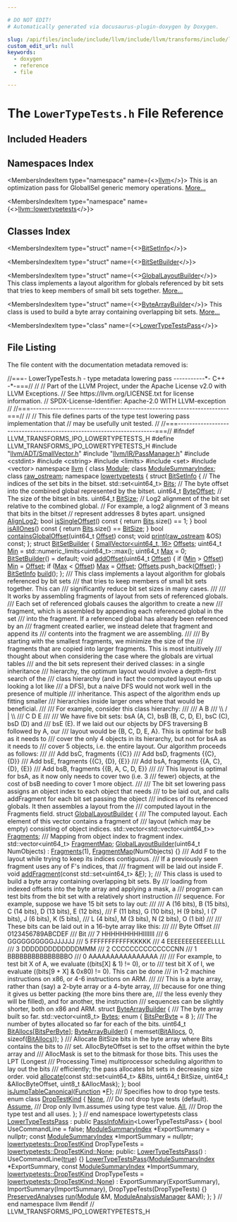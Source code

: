 ```yaml
---

# DO NOT EDIT!
# Automatically generated via docusaurus-plugin-doxygen by Doxygen.

slug: /api/files/include/include/llvm/include/llvm/transforms/include/llvm/transforms/ipo/lowertypetests-h
custom_edit_url: null
keywords:
  - doxygen
  - reference
  - file

---
```





# The `LowerTypeTests.h` File Reference

<DoxygenPage pluginConfig={pluginConfig}>



## Included Headers

<IncludesList>
<IncludesListItem
  filePath="llvm/ADT/SmallVector.h"
  permalink="/docs/api/files/include/include/llvm/include/llvm/adt/smallvector-h"
  isLocal="true" />
<IncludesListItem
  filePath="llvm/IR/PassManager.h"
  permalink="/docs/api/files/include/include/llvm/include/llvm/ir/passmanager-h"
  isLocal="true" />
<IncludesListItem
  filePath="cstdint"
  permalink=""
  isLocal="false" />
<IncludesListItem
  filePath="cstring"
  permalink=""
  isLocal="false" />
<IncludesListItem
  filePath="limits"
  permalink=""
  isLocal="false" />
<IncludesListItem
  filePath="set"
  permalink=""
  isLocal="false" />
<IncludesListItem
  filePath="vector"
  permalink=""
  isLocal="false" />
</IncludesList>

## Namespaces Index

<MembersIndex>

<MembersIndexItem
  type="namespace"
  name={<><a href="/docs/api/namespaces/llvm">llvm</a></>}>
This is an optimization pass for GlobalISel generic memory operations. <a href="/docs/api/namespaces/llvm/#details">More...</a>
</MembersIndexItem>

<MembersIndexItem
  type="namespace"
  name={<><a href="/docs/api/namespaces/llvm/lowertypetests">llvm::lowertypetests</a></>}>
</MembersIndexItem>

</MembersIndex>

## Classes Index

<MembersIndex>

<MembersIndexItem
  type="struct"
  name={<><a href="/docs/api/structs/llvm/lowertypetests/bitsetinfo">BitSetInfo</a></>}>
</MembersIndexItem>

<MembersIndexItem
  type="struct"
  name={<><a href="/docs/api/structs/llvm/lowertypetests/bitsetbuilder">BitSetBuilder</a></>}>
</MembersIndexItem>

<MembersIndexItem
  type="struct"
  name={<><a href="/docs/api/structs/llvm/lowertypetests/globallayoutbuilder">GlobalLayoutBuilder</a></>}>
This class implements a layout algorithm for globals referenced by bit sets that tries to keep members of small bit sets together. <a href="/docs/api/structs/llvm/lowertypetests/globallayoutbuilder/#details">More...</a>
</MembersIndexItem>

<MembersIndexItem
  type="struct"
  name={<><a href="/docs/api/structs/llvm/lowertypetests/bytearraybuilder">ByteArrayBuilder</a></>}>
This class is used to build a byte array containing overlapping bit sets. <a href="/docs/api/structs/llvm/lowertypetests/bytearraybuilder/#details">More...</a>
</MembersIndexItem>

<MembersIndexItem
  type="class"
  name={<><a href="/docs/api/classes/llvm/lowertypetestspass">LowerTypeTestsPass</a></>}>
</MembersIndexItem>

</MembersIndex>


## File Listing

The file content with the documentation metadata removed is:

<ProgramListing>

<Link id="l00001" /><CodeLine lineNumber="1"><span class="doxyHighlightComment">//===- LowerTypeTests.h - type metadata lowering pass -----------&#42;- C++ -&#42;-===//</span></CodeLine>
<Link id="l00002" /><CodeLine lineNumber="2"><span class="doxyHighlightComment">//</span></CodeLine>
<Link id="l00003" /><CodeLine lineNumber="3"><span class="doxyHighlightComment">// Part of the LLVM Project, under the Apache License v2.0 with LLVM Exceptions.</span></CodeLine>
<Link id="l00004" /><CodeLine lineNumber="4"><span class="doxyHighlightComment">// See https://llvm.org/LICENSE.txt for license information.</span></CodeLine>
<Link id="l00005" /><CodeLine lineNumber="5"><span class="doxyHighlightComment">// SPDX-License-Identifier: Apache-2.0 WITH LLVM-exception</span></CodeLine>
<Link id="l00006" /><CodeLine lineNumber="6"><span class="doxyHighlightComment">//</span></CodeLine>
<Link id="l00007" /><CodeLine lineNumber="7"><span class="doxyHighlightComment">//===----------------------------------------------------------------------===//</span></CodeLine>
<Link id="l00008" /><CodeLine lineNumber="8"><span class="doxyHighlightComment">//</span></CodeLine>
<Link id="l00009" /><CodeLine lineNumber="9"><span class="doxyHighlightComment">// This file defines parts of the type test lowering pass implementation that</span></CodeLine>
<Link id="l00010" /><CodeLine lineNumber="10"><span class="doxyHighlightComment">// may be usefully unit tested.</span></CodeLine>
<Link id="l00011" /><CodeLine lineNumber="11"><span class="doxyHighlightComment">//</span></CodeLine>
<Link id="l00012" /><CodeLine lineNumber="12"><span class="doxyHighlightComment">//===----------------------------------------------------------------------===//</span></CodeLine>
<Link id="l00013" /><CodeLine lineNumber="13"></CodeLine>
<Link id="l00014" /><CodeLine lineNumber="14"><span class="doxyHighlightPreprocessor">#ifndef LLVM&#95;TRANSFORMS&#95;IPO&#95;LOWERTYPETESTS&#95;H</span></CodeLine>
<Link id="l00015" /><CodeLine lineNumber="15"><span class="doxyHighlightPreprocessor">#define LLVM&#95;TRANSFORMS&#95;IPO&#95;LOWERTYPETESTS&#95;H</span></CodeLine>
<Link id="l00016" /><CodeLine lineNumber="16"></CodeLine>
<Link id="l00017" /><CodeLine lineNumber="17"><span class="doxyHighlightPreprocessor">#include &quot;<a href="/docs/api/files/include/include/llvm/include/llvm/adt/smallvector-h">llvm/ADT/SmallVector.h</a>&quot;</span></CodeLine>
<Link id="l00018" /><CodeLine lineNumber="18"><span class="doxyHighlightPreprocessor">#include &quot;<a href="/docs/api/files/include/include/llvm/include/llvm/ir/passmanager-h">llvm/IR/PassManager.h</a>&quot;</span></CodeLine>
<Link id="l00019" /><CodeLine lineNumber="19"><span class="doxyHighlightPreprocessor">#include &lt;cstdint&gt;</span></CodeLine>
<Link id="l00020" /><CodeLine lineNumber="20"><span class="doxyHighlightPreprocessor">#include &lt;cstring&gt;</span></CodeLine>
<Link id="l00021" /><CodeLine lineNumber="21"><span class="doxyHighlightPreprocessor">#include &lt;limits&gt;</span></CodeLine>
<Link id="l00022" /><CodeLine lineNumber="22"><span class="doxyHighlightPreprocessor">#include &lt;set&gt;</span></CodeLine>
<Link id="l00023" /><CodeLine lineNumber="23"><span class="doxyHighlightPreprocessor">#include &lt;vector&gt;</span></CodeLine>
<Link id="l00024" /><CodeLine lineNumber="24"></CodeLine>
<Link id="l00025" /><CodeLine lineNumber="25"><span class="doxyHighlightKeyword">namespace </span><span class="doxyHighlight"><a href="/docs/api/namespaces/llvm">llvm</a> &#123;</span></CodeLine>
<Link id="l00026" /><CodeLine lineNumber="26"></CodeLine>
<Link id="l00027" /><CodeLine lineNumber="27"><span class="doxyHighlightKeyword">class </span><span class="doxyHighlight"><a href="/docs/api/classes/llvm/module">Module</a>;</span></CodeLine>
<Link id="l00028" /><CodeLine lineNumber="28"><span class="doxyHighlightKeyword">class </span><span class="doxyHighlight"><a href="/docs/api/classes/llvm/modulesummaryindex">ModuleSummaryIndex</a>;</span></CodeLine>
<Link id="l00029" /><CodeLine lineNumber="29"><span class="doxyHighlightKeyword">class </span><span class="doxyHighlight"><a href="/docs/api/classes/llvm/raw-ostream">raw&#95;ostream</a>;</span></CodeLine>
<Link id="l00030" /><CodeLine lineNumber="30"></CodeLine>
<Link id="l00031" /><CodeLine lineNumber="31" lineLink="/docs/api/namespaces/llvm/lowertypetests"><span class="doxyHighlightKeyword">namespace </span><span class="doxyHighlight"><a href="/docs/api/namespaces/llvm/lowertypetests">lowertypetests</a> &#123;</span></CodeLine>
<Link id="l00032" /><CodeLine lineNumber="32"></CodeLine>
<Link id="l00033" /><CodeLine lineNumber="33" lineLink="/docs/api/structs/llvm/lowertypetests/bitsetinfo"><span class="doxyHighlightKeyword">struct </span><span class="doxyHighlight"><a href="/docs/api/structs/llvm/lowertypetests/bitsetinfo">BitSetInfo</a> &#123;</span></CodeLine>
<Link id="l00034" /><CodeLine lineNumber="34"><span class="doxyHighlight">  </span><span class="doxyHighlightComment">// The indices of the set bits in the bitset.</span></CodeLine>
<Link id="l00035" /><CodeLine lineNumber="35" lineLink="/docs/api/structs/llvm/lowertypetests/bitsetinfo/#a9056d542f9c590c71d90c5b5d4c1ef06"><span class="doxyHighlight">  std::set&lt;uint64&#95;t&gt; <a href="/docs/api/structs/llvm/lowertypetests/bitsetinfo/#a9056d542f9c590c71d90c5b5d4c1ef06">Bits</a>;</span></CodeLine>
<Link id="l00036" /><CodeLine lineNumber="36"></CodeLine>
<Link id="l00037" /><CodeLine lineNumber="37"><span class="doxyHighlight">  </span><span class="doxyHighlightComment">// The byte offset into the combined global represented by the bitset.</span></CodeLine>
<Link id="l00038" /><CodeLine lineNumber="38" lineLink="/docs/api/structs/llvm/lowertypetests/bitsetinfo/#a8f37c08c8a876745f75707df1462d463"><span class="doxyHighlight">  uint64&#95;t <a href="/docs/api/structs/llvm/lowertypetests/bitsetinfo/#a8f37c08c8a876745f75707df1462d463">ByteOffset</a>;</span></CodeLine>
<Link id="l00039" /><CodeLine lineNumber="39"></CodeLine>
<Link id="l00040" /><CodeLine lineNumber="40"><span class="doxyHighlight">  </span><span class="doxyHighlightComment">// The size of the bitset in bits.</span></CodeLine>
<Link id="l00041" /><CodeLine lineNumber="41" lineLink="/docs/api/structs/llvm/lowertypetests/bitsetinfo/#aa7c30a369762ee2247cebe8c310e52ef"><span class="doxyHighlight">  uint64&#95;t <a href="/docs/api/structs/llvm/lowertypetests/bitsetinfo/#aa7c30a369762ee2247cebe8c310e52ef">BitSize</a>;</span></CodeLine>
<Link id="l00042" /><CodeLine lineNumber="42"></CodeLine>
<Link id="l00043" /><CodeLine lineNumber="43"><span class="doxyHighlight">  </span><span class="doxyHighlightComment">// Log2 alignment of the bit set relative to the combined global.</span></CodeLine>
<Link id="l00044" /><CodeLine lineNumber="44"><span class="doxyHighlight">  </span><span class="doxyHighlightComment">// For example, a log2 alignment of 3 means that bits in the bitset</span></CodeLine>
<Link id="l00045" /><CodeLine lineNumber="45"><span class="doxyHighlight">  </span><span class="doxyHighlightComment">// represent addresses 8 bytes apart.</span></CodeLine>
<Link id="l00046" /><CodeLine lineNumber="46" lineLink="/docs/api/structs/llvm/lowertypetests/bitsetinfo/#a6ecb18819ffce351312accf16feea3b6"><span class="doxyHighlight">  </span><span class="doxyHighlightKeywordType">unsigned</span><span class="doxyHighlight"> <a href="/docs/api/structs/llvm/lowertypetests/bitsetinfo/#a6ecb18819ffce351312accf16feea3b6">AlignLog2</a>;</span></CodeLine>
<Link id="l00047" /><CodeLine lineNumber="47"></CodeLine>
<Link id="l00048" /><CodeLine lineNumber="48" lineLink="/docs/api/structs/llvm/lowertypetests/bitsetinfo/#a9173daff4c362200c69a3e77ab6aeaaf"><span class="doxyHighlight">  </span><span class="doxyHighlightKeywordType">bool</span><span class="doxyHighlight"> <a href="/docs/api/structs/llvm/lowertypetests/bitsetinfo/#a9173daff4c362200c69a3e77ab6aeaaf">isSingleOffset</a>()</span><span class="doxyHighlightKeyword"> const </span><span class="doxyHighlight">&#123;</span></CodeLine>
<Link id="l00049" /><CodeLine lineNumber="49"><span class="doxyHighlight">    </span><span class="doxyHighlightKeywordFlow">return</span><span class="doxyHighlight"> <a href="/docs/api/structs/llvm/lowertypetests/bitsetinfo/#a9056d542f9c590c71d90c5b5d4c1ef06">Bits</a>.size() == 1;</span></CodeLine>
<Link id="l00050" /><CodeLine lineNumber="50"><span class="doxyHighlight">  &#125;</span></CodeLine>
<Link id="l00051" /><CodeLine lineNumber="51"></CodeLine>
<Link id="l00052" /><CodeLine lineNumber="52" lineLink="/docs/api/structs/llvm/lowertypetests/bitsetinfo/#ad415eb27cc01864ba9d7cf3673cd9096"><span class="doxyHighlight">  </span><span class="doxyHighlightKeywordType">bool</span><span class="doxyHighlight"> <a href="/docs/api/structs/llvm/lowertypetests/bitsetinfo/#ad415eb27cc01864ba9d7cf3673cd9096">isAllOnes</a>()</span><span class="doxyHighlightKeyword"> const </span><span class="doxyHighlight">&#123;</span></CodeLine>
<Link id="l00053" /><CodeLine lineNumber="53"><span class="doxyHighlight">    </span><span class="doxyHighlightKeywordFlow">return</span><span class="doxyHighlight"> <a href="/docs/api/structs/llvm/lowertypetests/bitsetinfo/#a9056d542f9c590c71d90c5b5d4c1ef06">Bits</a>.size() == <a href="/docs/api/structs/llvm/lowertypetests/bitsetinfo/#aa7c30a369762ee2247cebe8c310e52ef">BitSize</a>;</span></CodeLine>
<Link id="l00054" /><CodeLine lineNumber="54"><span class="doxyHighlight">  &#125;</span></CodeLine>
<Link id="l00055" /><CodeLine lineNumber="55"></CodeLine>
<Link id="l00056" /><CodeLine lineNumber="56"><span class="doxyHighlight">  </span><span class="doxyHighlightKeywordType">bool</span><span class="doxyHighlight"> <a href="/docs/api/structs/llvm/lowertypetests/bitsetinfo/#a0986e6682520b5119e7aeea9e9bf908f">containsGlobalOffset</a>(uint64&#95;t <a href="/docs/api/namespaces/llvm/#a05f5b9a11bdcc5feba62899f95dcf878a3134224cba2545bc57954d3b072aebb4">Offset</a>) </span><span class="doxyHighlightKeyword">const</span><span class="doxyHighlight">;</span></CodeLine>
<Link id="l00057" /><CodeLine lineNumber="57"></CodeLine>
<Link id="l00058" /><CodeLine lineNumber="58"><span class="doxyHighlight">  </span><span class="doxyHighlightKeywordType">void</span><span class="doxyHighlight"> <a href="/docs/api/structs/llvm/lowertypetests/bitsetinfo/#a2ea6be22983452a3ada83dd719caf787">print</a>(<a href="/docs/api/classes/llvm/raw-ostream">raw&#95;ostream</a> &amp;OS) </span><span class="doxyHighlightKeyword">const</span><span class="doxyHighlight">;</span></CodeLine>
<Link id="l00059" /><CodeLine lineNumber="59"><span class="doxyHighlight">&#125;;</span></CodeLine>
<Link id="l00060" /><CodeLine lineNumber="60"></CodeLine>
<Link id="l00061" /><CodeLine lineNumber="61" lineLink="/docs/api/structs/llvm/lowertypetests/bitsetbuilder"><span class="doxyHighlightKeyword">struct </span><span class="doxyHighlight"><a href="/docs/api/structs/llvm/lowertypetests/bitsetbuilder/#a133b3fb2e924d97ab60e1cbcfd5fefd9">BitSetBuilder</a> &#123;</span></CodeLine>
<Link id="l00062" /><CodeLine lineNumber="62" lineLink="/docs/api/structs/llvm/lowertypetests/bitsetbuilder/#aa74e4e2e9b72748cd2b65915711b006c"><span class="doxyHighlight">  <a href="/docs/api/classes/llvm/smallvector">SmallVector&lt;uint64&#95;t, 16&gt;</a> <a href="/docs/api/structs/llvm/lowertypetests/bitsetbuilder/#aa74e4e2e9b72748cd2b65915711b006c">Offsets</a>;</span></CodeLine>
<Link id="l00063" /><CodeLine lineNumber="63" lineLink="/docs/api/structs/llvm/lowertypetests/bitsetbuilder/#a6f2b5f065ed39ff90702de1daf561925"><span class="doxyHighlight">  uint64&#95;t <a href="/docs/api/structs/llvm/lowertypetests/bitsetbuilder/#a6f2b5f065ed39ff90702de1daf561925">Min</a> = std::numeric&#95;limits&lt;uint64&#95;t&gt;::max();</span></CodeLine>
<Link id="l00064" /><CodeLine lineNumber="64" lineLink="/docs/api/structs/llvm/lowertypetests/bitsetbuilder/#a2797f502ab1870901acca55c03049bca"><span class="doxyHighlight">  uint64&#95;t <a href="/docs/api/structs/llvm/lowertypetests/bitsetbuilder/#a2797f502ab1870901acca55c03049bca">Max</a> = 0;</span></CodeLine>
<Link id="l00065" /><CodeLine lineNumber="65"></CodeLine>
<Link id="l00066" /><CodeLine lineNumber="66" lineLink="/docs/api/structs/llvm/lowertypetests/bitsetbuilder/#a133b3fb2e924d97ab60e1cbcfd5fefd9"><span class="doxyHighlight">  <a href="/docs/api/structs/llvm/lowertypetests/bitsetbuilder/#a133b3fb2e924d97ab60e1cbcfd5fefd9">BitSetBuilder</a>() = </span><span class="doxyHighlightKeywordFlow">default</span><span class="doxyHighlight">;</span></CodeLine>
<Link id="l00067" /><CodeLine lineNumber="67"></CodeLine>
<Link id="l00068" /><CodeLine lineNumber="68" lineLink="/docs/api/structs/llvm/lowertypetests/bitsetbuilder/#ae9eac0aef016a4ee87e0260b8bda8319"><span class="doxyHighlight">  </span><span class="doxyHighlightKeywordType">void</span><span class="doxyHighlight"> <a href="/docs/api/structs/llvm/lowertypetests/bitsetbuilder/#ae9eac0aef016a4ee87e0260b8bda8319">addOffset</a>(uint64&#95;t <a href="/docs/api/namespaces/llvm/#a05f5b9a11bdcc5feba62899f95dcf878a3134224cba2545bc57954d3b072aebb4">Offset</a>) &#123;</span></CodeLine>
<Link id="l00069" /><CodeLine lineNumber="69"><span class="doxyHighlight">    </span><span class="doxyHighlightKeywordFlow">if</span><span class="doxyHighlight"> (<a href="/docs/api/structs/llvm/lowertypetests/bitsetbuilder/#a6f2b5f065ed39ff90702de1daf561925">Min</a> &gt; <a href="/docs/api/namespaces/llvm/#a05f5b9a11bdcc5feba62899f95dcf878a3134224cba2545bc57954d3b072aebb4">Offset</a>)</span></CodeLine>
<Link id="l00070" /><CodeLine lineNumber="70"><span class="doxyHighlight">      <a href="/docs/api/structs/llvm/lowertypetests/bitsetbuilder/#a6f2b5f065ed39ff90702de1daf561925">Min</a> = <a href="/docs/api/namespaces/llvm/#a05f5b9a11bdcc5feba62899f95dcf878a3134224cba2545bc57954d3b072aebb4">Offset</a>;</span></CodeLine>
<Link id="l00071" /><CodeLine lineNumber="71"><span class="doxyHighlight">    </span><span class="doxyHighlightKeywordFlow">if</span><span class="doxyHighlight"> (<a href="/docs/api/structs/llvm/lowertypetests/bitsetbuilder/#a2797f502ab1870901acca55c03049bca">Max</a> &lt; <a href="/docs/api/namespaces/llvm/#a05f5b9a11bdcc5feba62899f95dcf878a3134224cba2545bc57954d3b072aebb4">Offset</a>)</span></CodeLine>
<Link id="l00072" /><CodeLine lineNumber="72"><span class="doxyHighlight">      <a href="/docs/api/structs/llvm/lowertypetests/bitsetbuilder/#a2797f502ab1870901acca55c03049bca">Max</a> = <a href="/docs/api/namespaces/llvm/#a05f5b9a11bdcc5feba62899f95dcf878a3134224cba2545bc57954d3b072aebb4">Offset</a>;</span></CodeLine>
<Link id="l00073" /><CodeLine lineNumber="73"></CodeLine>
<Link id="l00074" /><CodeLine lineNumber="74"><span class="doxyHighlight">    <a href="/docs/api/structs/llvm/lowertypetests/bitsetbuilder/#aa74e4e2e9b72748cd2b65915711b006c">Offsets</a>.push&#95;back(<a href="/docs/api/namespaces/llvm/#a05f5b9a11bdcc5feba62899f95dcf878a3134224cba2545bc57954d3b072aebb4">Offset</a>);</span></CodeLine>
<Link id="l00075" /><CodeLine lineNumber="75"><span class="doxyHighlight">  &#125;</span></CodeLine>
<Link id="l00076" /><CodeLine lineNumber="76"></CodeLine>
<Link id="l00077" /><CodeLine lineNumber="77"><span class="doxyHighlight">  <a href="/docs/api/structs/llvm/lowertypetests/bitsetinfo">BitSetInfo</a> <a href="/docs/api/structs/llvm/lowertypetests/bitsetbuilder/#aa21d510ab0919fcc10fbbb02ead13dab">build</a>();</span></CodeLine>
<Link id="l00078" /><CodeLine lineNumber="78"><span class="doxyHighlight">&#125;;</span></CodeLine>
<Link id="l00079" /><CodeLine lineNumber="79"></CodeLine>
<Link id="l00080" /><CodeLine lineNumber="80"><span class="doxyHighlightComment">/// This class implements a layout algorithm for globals referenced by bit sets</span></CodeLine>
<Link id="l00081" /><CodeLine lineNumber="81"><span class="doxyHighlightComment">/// that tries to keep members of small bit sets together. This can</span></CodeLine>
<Link id="l00082" /><CodeLine lineNumber="82"><span class="doxyHighlightComment">/// significantly reduce bit set sizes in many cases.</span></CodeLine>
<Link id="l00083" /><CodeLine lineNumber="83"><span class="doxyHighlightComment">///</span></CodeLine>
<Link id="l00084" /><CodeLine lineNumber="84"><span class="doxyHighlightComment">/// It works by assembling fragments of layout from sets of referenced globals.</span></CodeLine>
<Link id="l00085" /><CodeLine lineNumber="85"><span class="doxyHighlightComment">/// Each set of referenced globals causes the algorithm to create a new</span></CodeLine>
<Link id="l00086" /><CodeLine lineNumber="86"><span class="doxyHighlightComment">/// fragment, which is assembled by appending each referenced global in the set</span></CodeLine>
<Link id="l00087" /><CodeLine lineNumber="87"><span class="doxyHighlightComment">/// into the fragment. If a referenced global has already been referenced by an</span></CodeLine>
<Link id="l00088" /><CodeLine lineNumber="88"><span class="doxyHighlightComment">/// fragment created earlier, we instead delete that fragment and append its</span></CodeLine>
<Link id="l00089" /><CodeLine lineNumber="89"><span class="doxyHighlightComment">/// contents into the fragment we are assembling.</span></CodeLine>
<Link id="l00090" /><CodeLine lineNumber="90"><span class="doxyHighlightComment">///</span></CodeLine>
<Link id="l00091" /><CodeLine lineNumber="91"><span class="doxyHighlightComment">/// By starting with the smallest fragments, we minimize the size of the</span></CodeLine>
<Link id="l00092" /><CodeLine lineNumber="92"><span class="doxyHighlightComment">/// fragments that are copied into larger fragments. This is most intuitively</span></CodeLine>
<Link id="l00093" /><CodeLine lineNumber="93"><span class="doxyHighlightComment">/// thought about when considering the case where the globals are virtual tables</span></CodeLine>
<Link id="l00094" /><CodeLine lineNumber="94"><span class="doxyHighlightComment">/// and the bit sets represent their derived classes: in a single inheritance</span></CodeLine>
<Link id="l00095" /><CodeLine lineNumber="95"><span class="doxyHighlightComment">/// hierarchy, the optimum layout would involve a depth-first search of the</span></CodeLine>
<Link id="l00096" /><CodeLine lineNumber="96"><span class="doxyHighlightComment">/// class hierarchy (and in fact the computed layout ends up looking a lot like</span></CodeLine>
<Link id="l00097" /><CodeLine lineNumber="97"><span class="doxyHighlightComment">/// a DFS), but a naive DFS would not work well in the presence of multiple</span></CodeLine>
<Link id="l00098" /><CodeLine lineNumber="98"><span class="doxyHighlightComment">/// inheritance. This aspect of the algorithm ends up fitting smaller</span></CodeLine>
<Link id="l00099" /><CodeLine lineNumber="99"><span class="doxyHighlightComment">/// hierarchies inside larger ones where that would be beneficial.</span></CodeLine>
<Link id="l00100" /><CodeLine lineNumber="100"><span class="doxyHighlightComment">///</span></CodeLine>
<Link id="l00101" /><CodeLine lineNumber="101"><span class="doxyHighlightComment">/// For example, consider this class hierarchy:</span></CodeLine>
<Link id="l00102" /><CodeLine lineNumber="102"><span class="doxyHighlightComment">///</span></CodeLine>
<Link id="l00103" /><CodeLine lineNumber="103"><span class="doxyHighlightComment">/// A       B</span></CodeLine>
<Link id="l00104" /><CodeLine lineNumber="104"><span class="doxyHighlightComment">///   \\   / | \\</span></CodeLine>
<Link id="l00105" /><CodeLine lineNumber="105"><span class="doxyHighlightComment">///     C   D   E</span></CodeLine>
<Link id="l00106" /><CodeLine lineNumber="106"><span class="doxyHighlightComment">///</span></CodeLine>
<Link id="l00107" /><CodeLine lineNumber="107"><span class="doxyHighlightComment">/// We have five bit sets: bsA (A, C), bsB (B, C, D, E), bsC (C), bsD (D) and</span></CodeLine>
<Link id="l00108" /><CodeLine lineNumber="108"><span class="doxyHighlightComment">/// bsE (E). If we laid out our objects by DFS traversing B followed by A, our</span></CodeLine>
<Link id="l00109" /><CodeLine lineNumber="109"><span class="doxyHighlightComment">/// layout would be &#123;B, C, D, E, A&#125;. This is optimal for bsB as it needs to</span></CodeLine>
<Link id="l00110" /><CodeLine lineNumber="110"><span class="doxyHighlightComment">/// cover the only 4 objects in its hierarchy, but not for bsA as it needs to</span></CodeLine>
<Link id="l00111" /><CodeLine lineNumber="111"><span class="doxyHighlightComment">/// cover 5 objects, i.e. the entire layout. Our algorithm proceeds as follows:</span></CodeLine>
<Link id="l00112" /><CodeLine lineNumber="112"><span class="doxyHighlightComment">///</span></CodeLine>
<Link id="l00113" /><CodeLine lineNumber="113"><span class="doxyHighlightComment">/// Add bsC, fragments &#123;&#123;C&#125;&#125;</span></CodeLine>
<Link id="l00114" /><CodeLine lineNumber="114"><span class="doxyHighlightComment">/// Add bsD, fragments &#123;&#123;C&#125;, &#123;D&#125;&#125;</span></CodeLine>
<Link id="l00115" /><CodeLine lineNumber="115"><span class="doxyHighlightComment">/// Add bsE, fragments &#123;&#123;C&#125;, &#123;D&#125;, &#123;E&#125;&#125;</span></CodeLine>
<Link id="l00116" /><CodeLine lineNumber="116"><span class="doxyHighlightComment">/// Add bsA, fragments &#123;&#123;A, C&#125;, &#123;D&#125;, &#123;E&#125;&#125;</span></CodeLine>
<Link id="l00117" /><CodeLine lineNumber="117"><span class="doxyHighlightComment">/// Add bsB, fragments &#123;&#123;B, A, C, D, E&#125;&#125;</span></CodeLine>
<Link id="l00118" /><CodeLine lineNumber="118"><span class="doxyHighlightComment">///</span></CodeLine>
<Link id="l00119" /><CodeLine lineNumber="119"><span class="doxyHighlightComment">/// This layout is optimal for bsA, as it now only needs to cover two (i.e. 3</span></CodeLine>
<Link id="l00120" /><CodeLine lineNumber="120"><span class="doxyHighlightComment">/// fewer) objects, at the cost of bsB needing to cover 1 more object.</span></CodeLine>
<Link id="l00121" /><CodeLine lineNumber="121"><span class="doxyHighlightComment">///</span></CodeLine>
<Link id="l00122" /><CodeLine lineNumber="122"><span class="doxyHighlightComment">/// The bit set lowering pass assigns an object index to each object that needs</span></CodeLine>
<Link id="l00123" /><CodeLine lineNumber="123"><span class="doxyHighlightComment">/// to be laid out, and calls addFragment for each bit set passing the object</span></CodeLine>
<Link id="l00124" /><CodeLine lineNumber="124"><span class="doxyHighlightComment">/// indices of its referenced globals. It then assembles a layout from the</span></CodeLine>
<Link id="l00125" /><CodeLine lineNumber="125"><span class="doxyHighlightComment">/// computed layout in the Fragments field.</span></CodeLine>
<Link id="l00126" /><CodeLine lineNumber="126" lineLink="/docs/api/structs/llvm/lowertypetests/globallayoutbuilder"><span class="doxyHighlightKeyword">struct </span><span class="doxyHighlight"><a href="/docs/api/structs/llvm/lowertypetests/globallayoutbuilder/#a2354a7882002ba4c12cd5f3be8dba7dd">GlobalLayoutBuilder</a> &#123;</span></CodeLine>
<Link id="l00127" /><CodeLine lineNumber="127"><span class="doxyHighlightComment">  /// The computed layout. Each element of this vector contains a fragment of</span></CodeLine>
<Link id="l00128" /><CodeLine lineNumber="128"><span class="doxyHighlightComment">  /// layout (which may be empty) consisting of object indices.</span></CodeLine>
<Link id="l00129" /><CodeLine lineNumber="129" lineLink="/docs/api/structs/llvm/lowertypetests/globallayoutbuilder/#a5d2e54b342691d69ccfc9e799d404668"><span class="doxyHighlight">  std::vector&lt;std::vector&lt;uint64&#95;t&gt;&gt; <a href="/docs/api/structs/llvm/lowertypetests/globallayoutbuilder/#a5d2e54b342691d69ccfc9e799d404668">Fragments</a>;</span></CodeLine>
<Link id="l00130" /><CodeLine lineNumber="130"></CodeLine>
<Link id="l00131" /><CodeLine lineNumber="131"><span class="doxyHighlightComment">  /// Mapping from object index to fragment index.</span></CodeLine>
<Link id="l00132" /><CodeLine lineNumber="132" lineLink="/docs/api/structs/llvm/lowertypetests/globallayoutbuilder/#ad3e6889c1625ade2687b7fee501f64be"><span class="doxyHighlight">  std::vector&lt;uint64&#95;t&gt; <a href="/docs/api/structs/llvm/lowertypetests/globallayoutbuilder/#ad3e6889c1625ade2687b7fee501f64be">FragmentMap</a>;</span></CodeLine>
<Link id="l00133" /><CodeLine lineNumber="133"></CodeLine>
<Link id="l00134" /><CodeLine lineNumber="134" lineLink="/docs/api/structs/llvm/lowertypetests/globallayoutbuilder/#a2354a7882002ba4c12cd5f3be8dba7dd"><span class="doxyHighlight">  <a href="/docs/api/structs/llvm/lowertypetests/globallayoutbuilder/#a2354a7882002ba4c12cd5f3be8dba7dd">GlobalLayoutBuilder</a>(uint64&#95;t NumObjects)</span></CodeLine>
<Link id="l00135" /><CodeLine lineNumber="135"><span class="doxyHighlight">      : <a href="/docs/api/structs/llvm/lowertypetests/globallayoutbuilder/#a5d2e54b342691d69ccfc9e799d404668">Fragments</a>(1), <a href="/docs/api/structs/llvm/lowertypetests/globallayoutbuilder/#ad3e6889c1625ade2687b7fee501f64be">FragmentMap</a>(NumObjects) &#123;&#125;</span></CodeLine>
<Link id="l00136" /><CodeLine lineNumber="136"></CodeLine>
<Link id="l00137" /><CodeLine lineNumber="137"><span class="doxyHighlightComment">  /// Add F to the layout while trying to keep its indices contiguous.</span></CodeLine>
<Link id="l00138" /><CodeLine lineNumber="138"><span class="doxyHighlightComment">  /// If a previously seen fragment uses any of F&#39;s indices, that</span></CodeLine>
<Link id="l00139" /><CodeLine lineNumber="139"><span class="doxyHighlightComment">  /// fragment will be laid out inside F.</span></CodeLine>
<Link id="l00140" /><CodeLine lineNumber="140"><span class="doxyHighlight">  </span><span class="doxyHighlightKeywordType">void</span><span class="doxyHighlight"> <a href="/docs/api/structs/llvm/lowertypetests/globallayoutbuilder/#abc53ed9289ca61898a56ea65b8a457db">addFragment</a>(</span><span class="doxyHighlightKeyword">const</span><span class="doxyHighlight"> std::set&lt;uint64&#95;t&gt; &amp;<a href="/docs/api/files/lib/lib/support/md5-cpp/#a96d73bbd7af15cb1fc38c3f4a3bd82e9">F</a>);</span></CodeLine>
<Link id="l00141" /><CodeLine lineNumber="141"><span class="doxyHighlight">&#125;;</span></CodeLine>
<Link id="l00142" /><CodeLine lineNumber="142"></CodeLine>
<Link id="l00143" /><CodeLine lineNumber="143"><span class="doxyHighlightComment">/// This class is used to build a byte array containing overlapping bit sets. By</span></CodeLine>
<Link id="l00144" /><CodeLine lineNumber="144"><span class="doxyHighlightComment">/// loading from indexed offsets into the byte array and applying a mask, a</span></CodeLine>
<Link id="l00145" /><CodeLine lineNumber="145"><span class="doxyHighlightComment">/// program can test bits from the bit set with a relatively short instruction</span></CodeLine>
<Link id="l00146" /><CodeLine lineNumber="146"><span class="doxyHighlightComment">/// sequence. For example, suppose we have 15 bit sets to lay out:</span></CodeLine>
<Link id="l00147" /><CodeLine lineNumber="147"><span class="doxyHighlightComment">///</span></CodeLine>
<Link id="l00148" /><CodeLine lineNumber="148"><span class="doxyHighlightComment">/// A (16 bits), B (15 bits), C (14 bits), D (13 bits), E (12 bits),</span></CodeLine>
<Link id="l00149" /><CodeLine lineNumber="149"><span class="doxyHighlightComment">/// F (11 bits), G (10 bits), H (9 bits), I (7 bits), J (6 bits), K (5 bits),</span></CodeLine>
<Link id="l00150" /><CodeLine lineNumber="150"><span class="doxyHighlightComment">/// L (4 bits), M (3 bits), N (2 bits), O (1 bit)</span></CodeLine>
<Link id="l00151" /><CodeLine lineNumber="151"><span class="doxyHighlightComment">///</span></CodeLine>
<Link id="l00152" /><CodeLine lineNumber="152"><span class="doxyHighlightComment">/// These bits can be laid out in a 16-byte array like this:</span></CodeLine>
<Link id="l00153" /><CodeLine lineNumber="153"><span class="doxyHighlightComment">///</span></CodeLine>
<Link id="l00154" /><CodeLine lineNumber="154"><span class="doxyHighlightComment">///       Byte Offset</span></CodeLine>
<Link id="l00155" /><CodeLine lineNumber="155"><span class="doxyHighlightComment">///     0123456789ABCDEF</span></CodeLine>
<Link id="l00156" /><CodeLine lineNumber="156"><span class="doxyHighlightComment">/// Bit</span></CodeLine>
<Link id="l00157" /><CodeLine lineNumber="157"><span class="doxyHighlightComment">///   7 HHHHHHHHHIIIIIII</span></CodeLine>
<Link id="l00158" /><CodeLine lineNumber="158"><span class="doxyHighlightComment">///   6 GGGGGGGGGGJJJJJJ</span></CodeLine>
<Link id="l00159" /><CodeLine lineNumber="159"><span class="doxyHighlightComment">///   5 FFFFFFFFFFFKKKKK</span></CodeLine>
<Link id="l00160" /><CodeLine lineNumber="160"><span class="doxyHighlightComment">///   4 EEEEEEEEEEEELLLL</span></CodeLine>
<Link id="l00161" /><CodeLine lineNumber="161"><span class="doxyHighlightComment">///   3 DDDDDDDDDDDDDMMM</span></CodeLine>
<Link id="l00162" /><CodeLine lineNumber="162"><span class="doxyHighlightComment">///   2 CCCCCCCCCCCCCCNN</span></CodeLine>
<Link id="l00163" /><CodeLine lineNumber="163"><span class="doxyHighlightComment">///   1 BBBBBBBBBBBBBBBO</span></CodeLine>
<Link id="l00164" /><CodeLine lineNumber="164"><span class="doxyHighlightComment">///   0 AAAAAAAAAAAAAAAA</span></CodeLine>
<Link id="l00165" /><CodeLine lineNumber="165"><span class="doxyHighlightComment">///</span></CodeLine>
<Link id="l00166" /><CodeLine lineNumber="166"><span class="doxyHighlightComment">/// For example, to test bit X of A, we evaluate ((bits&#91;X&#93; &amp; 1) != 0), or to</span></CodeLine>
<Link id="l00167" /><CodeLine lineNumber="167"><span class="doxyHighlightComment">/// test bit X of I, we evaluate ((bits&#91;9 + X&#93; &amp; 0x80) != 0). This can be done</span></CodeLine>
<Link id="l00168" /><CodeLine lineNumber="168"><span class="doxyHighlightComment">/// in 1-2 machine instructions on x86, or 4-6 instructions on ARM.</span></CodeLine>
<Link id="l00169" /><CodeLine lineNumber="169"><span class="doxyHighlightComment">///</span></CodeLine>
<Link id="l00170" /><CodeLine lineNumber="170"><span class="doxyHighlightComment">/// This is a byte array, rather than (say) a 2-byte array or a 4-byte array,</span></CodeLine>
<Link id="l00171" /><CodeLine lineNumber="171"><span class="doxyHighlightComment">/// because for one thing it gives us better packing (the more bins there are,</span></CodeLine>
<Link id="l00172" /><CodeLine lineNumber="172"><span class="doxyHighlightComment">/// the less evenly they will be filled), and for another, the instruction</span></CodeLine>
<Link id="l00173" /><CodeLine lineNumber="173"><span class="doxyHighlightComment">/// sequences can be slightly shorter, both on x86 and ARM.</span></CodeLine>
<Link id="l00174" /><CodeLine lineNumber="174" lineLink="/docs/api/structs/llvm/lowertypetests/bytearraybuilder"><span class="doxyHighlightKeyword">struct </span><span class="doxyHighlight"><a href="/docs/api/structs/llvm/lowertypetests/bytearraybuilder/#a7e7d04e07fc7f640097f08663ec3ccee">ByteArrayBuilder</a> &#123;</span></CodeLine>
<Link id="l00175" /><CodeLine lineNumber="175"><span class="doxyHighlightComment">  /// The byte array built so far.</span></CodeLine>
<Link id="l00176" /><CodeLine lineNumber="176" lineLink="/docs/api/structs/llvm/lowertypetests/bytearraybuilder/#ab9bf25f047271def1203635a5725eeff"><span class="doxyHighlight">  std::vector&lt;uint8&#95;t&gt; <a href="/docs/api/structs/llvm/lowertypetests/bytearraybuilder/#ab9bf25f047271def1203635a5725eeff">Bytes</a>;</span></CodeLine>
<Link id="l00177" /><CodeLine lineNumber="177"></CodeLine>
<Link id="l00178" /><CodeLine lineNumber="178" lineLink="/docs/api/structs/llvm/lowertypetests/bytearraybuilder/#a456d9afc9af28332a92e0a67cbbc7098a961b1f972e23c16ecc4ddffe1ddfbdca"><span class="doxyHighlight">  </span><span class="doxyHighlightKeyword">enum</span><span class="doxyHighlight"> &#123; <a href="/docs/api/structs/llvm/lowertypetests/bytearraybuilder/#a456d9afc9af28332a92e0a67cbbc7098a961b1f972e23c16ecc4ddffe1ddfbdca">BitsPerByte</a> = 8 &#125;;</span></CodeLine>
<Link id="l00179" /><CodeLine lineNumber="179"></CodeLine>
<Link id="l00180" /><CodeLine lineNumber="180"><span class="doxyHighlightComment">  /// The number of bytes allocated so far for each of the bits.</span></CodeLine>
<Link id="l00181" /><CodeLine lineNumber="181" lineLink="/docs/api/structs/llvm/lowertypetests/bytearraybuilder/#a49082c502ad79672b9f721424779a643"><span class="doxyHighlight">  uint64&#95;t <a href="/docs/api/structs/llvm/lowertypetests/bytearraybuilder/#a49082c502ad79672b9f721424779a643">BitAllocs</a>&#91;<a href="/docs/api/structs/llvm/lowertypetests/bytearraybuilder/#a456d9afc9af28332a92e0a67cbbc7098a961b1f972e23c16ecc4ddffe1ddfbdca">BitsPerByte</a>&#93;;</span></CodeLine>
<Link id="l00182" /><CodeLine lineNumber="182"></CodeLine>
<Link id="l00183" /><CodeLine lineNumber="183" lineLink="/docs/api/structs/llvm/lowertypetests/bytearraybuilder/#a7e7d04e07fc7f640097f08663ec3ccee"><span class="doxyHighlight">  <a href="/docs/api/structs/llvm/lowertypetests/bytearraybuilder/#a7e7d04e07fc7f640097f08663ec3ccee">ByteArrayBuilder</a>() &#123;</span></CodeLine>
<Link id="l00184" /><CodeLine lineNumber="184"><span class="doxyHighlight">    memset(<a href="/docs/api/structs/llvm/lowertypetests/bytearraybuilder/#a49082c502ad79672b9f721424779a643">BitAllocs</a>, 0, </span><span class="doxyHighlightKeyword">sizeof</span><span class="doxyHighlight">(<a href="/docs/api/structs/llvm/lowertypetests/bytearraybuilder/#a49082c502ad79672b9f721424779a643">BitAllocs</a>));</span></CodeLine>
<Link id="l00185" /><CodeLine lineNumber="185"><span class="doxyHighlight">  &#125;</span></CodeLine>
<Link id="l00186" /><CodeLine lineNumber="186"></CodeLine>
<Link id="l00187" /><CodeLine lineNumber="187"><span class="doxyHighlightComment">  /// Allocate BitSize bits in the byte array where Bits contains the bits to</span></CodeLine>
<Link id="l00188" /><CodeLine lineNumber="188"><span class="doxyHighlightComment">  /// set. AllocByteOffset is set to the offset within the byte array and</span></CodeLine>
<Link id="l00189" /><CodeLine lineNumber="189"><span class="doxyHighlightComment">  /// AllocMask is set to the bitmask for those bits. This uses the LPT (Longest</span></CodeLine>
<Link id="l00190" /><CodeLine lineNumber="190"><span class="doxyHighlightComment">  /// Processing Time) multiprocessor scheduling algorithm to lay out the bits</span></CodeLine>
<Link id="l00191" /><CodeLine lineNumber="191"><span class="doxyHighlightComment">  /// efficiently; the pass allocates bit sets in decreasing size order.</span></CodeLine>
<Link id="l00192" /><CodeLine lineNumber="192"><span class="doxyHighlight">  </span><span class="doxyHighlightKeywordType">void</span><span class="doxyHighlight"> <a href="/docs/api/structs/llvm/lowertypetests/bytearraybuilder/#aefcc42b423b9473d155867e579682a9e">allocate</a>(</span><span class="doxyHighlightKeyword">const</span><span class="doxyHighlight"> std::set&lt;uint64&#95;t&gt; &amp;Bits, uint64&#95;t BitSize,</span></CodeLine>
<Link id="l00193" /><CodeLine lineNumber="193"><span class="doxyHighlight">                uint64&#95;t &amp;AllocByteOffset, uint8&#95;t &amp;AllocMask);</span></CodeLine>
<Link id="l00194" /><CodeLine lineNumber="194"><span class="doxyHighlight">&#125;;</span></CodeLine>
<Link id="l00195" /><CodeLine lineNumber="195"></CodeLine>
<Link id="l00196" /><CodeLine lineNumber="196"><span class="doxyHighlightKeywordType">bool</span><span class="doxyHighlight"> <a href="/docs/api/namespaces/llvm/lowertypetests/#ab6535371eaec8620c84bbb0689535dbb">isJumpTableCanonical</a>(<a href="/docs/api/classes/llvm/function">Function</a> &#42;<a href="/docs/api/files/lib/lib/support/md5-cpp/#a96d73bbd7af15cb1fc38c3f4a3bd82e9">F</a>);</span></CodeLine>
<Link id="l00197" /><CodeLine lineNumber="197"></CodeLine>
<Link id="l00198" /><CodeLine lineNumber="198"><span class="doxyHighlightComment">/// Specifies how to drop type tests.</span></CodeLine>
<Link id="l00199" /><CodeLine lineNumber="199" lineLink="/docs/api/namespaces/llvm/lowertypetests/#a28baf2df0f23eab12b60755416e83ada"><span class="doxyHighlightKeyword">enum class</span><span class="doxyHighlight"> <a href="/docs/api/namespaces/llvm/lowertypetests/#a28baf2df0f23eab12b60755416e83ada">DropTestKind</a> &#123;</span></CodeLine>
<Link id="l00200" /><CodeLine lineNumber="200" lineLink="/docs/api/namespaces/llvm/lowertypetests/#a28baf2df0f23eab12b60755416e83adaa6adf97f83acf6453d4a6a4b1070f3754"><span class="doxyHighlight">  <a href="/docs/api/namespaces/llvm/lowertypetests/#a28baf2df0f23eab12b60755416e83adaa6adf97f83acf6453d4a6a4b1070f3754">None</a>,   </span><span class="doxyHighlightComment">/// Do not drop type tests (default).</span></CodeLine>
<Link id="l00201" /><CodeLine lineNumber="201" lineLink="/docs/api/namespaces/llvm/lowertypetests/#a28baf2df0f23eab12b60755416e83adaa4822c96fc1eebe031cde975d10a29e12"><span class="doxyHighlight">  <a href="/docs/api/namespaces/llvm/lowertypetests/#a28baf2df0f23eab12b60755416e83adaa4822c96fc1eebe031cde975d10a29e12">Assume</a>, </span><span class="doxyHighlightComment">/// Drop only llvm.assumes using type test value.</span></CodeLine>
<Link id="l00202" /><CodeLine lineNumber="202" lineLink="/docs/api/namespaces/llvm/lowertypetests/#a28baf2df0f23eab12b60755416e83adaab1c94ca2fbc3e78fc30069c8d0f01680"><span class="doxyHighlight">  <a href="/docs/api/namespaces/llvm/lowertypetests/#a28baf2df0f23eab12b60755416e83adaab1c94ca2fbc3e78fc30069c8d0f01680">All</a>,    </span><span class="doxyHighlightComment">/// Drop the type test and all uses.</span></CodeLine>
<Link id="l00203" /><CodeLine lineNumber="203"><span class="doxyHighlight">&#125;;</span></CodeLine>
<Link id="l00204" /><CodeLine lineNumber="204"></CodeLine>
<Link id="l00205" /><CodeLine lineNumber="205"><span class="doxyHighlight">&#125; </span><span class="doxyHighlightComment">// end namespace lowertypetests</span></CodeLine>
<Link id="l00206" /><CodeLine lineNumber="206"></CodeLine>
<Link id="l00207" /><CodeLine lineNumber="207" lineLink="/docs/api/classes/llvm/lowertypetestspass"><span class="doxyHighlightKeyword">class </span><span class="doxyHighlight"><a href="/docs/api/classes/llvm/lowertypetestspass/#a0da2382d9008c7a7b6f9c77f7282a0a0">LowerTypeTestsPass</a> : </span><span class="doxyHighlightKeyword">public</span><span class="doxyHighlight"> <a href="/docs/api/structs/llvm/passinfomixin">PassInfoMixin</a>&lt;LowerTypeTestsPass&gt; &#123;</span></CodeLine>
<Link id="l00208" /><CodeLine lineNumber="208"><span class="doxyHighlight">  </span><span class="doxyHighlightKeywordType">bool</span><span class="doxyHighlight"> UseCommandLine = </span><span class="doxyHighlightKeyword">false</span><span class="doxyHighlight">;</span></CodeLine>
<Link id="l00209" /><CodeLine lineNumber="209"></CodeLine>
<Link id="l00210" /><CodeLine lineNumber="210"><span class="doxyHighlight">  <a href="/docs/api/classes/llvm/modulesummaryindex">ModuleSummaryIndex</a> &#42;ExportSummary = </span><span class="doxyHighlightKeyword">nullptr</span><span class="doxyHighlight">;</span></CodeLine>
<Link id="l00211" /><CodeLine lineNumber="211"><span class="doxyHighlight">  </span><span class="doxyHighlightKeyword">const</span><span class="doxyHighlight"> <a href="/docs/api/classes/llvm/modulesummaryindex">ModuleSummaryIndex</a> &#42;ImportSummary = </span><span class="doxyHighlightKeyword">nullptr</span><span class="doxyHighlight">;</span></CodeLine>
<Link id="l00212" /><CodeLine lineNumber="212"><span class="doxyHighlight">  <a href="/docs/api/namespaces/llvm/lowertypetests/#a28baf2df0f23eab12b60755416e83ada">lowertypetests::DropTestKind</a> DropTypeTests =</span></CodeLine>
<Link id="l00213" /><CodeLine lineNumber="213"><span class="doxyHighlight">      <a href="/docs/api/namespaces/llvm/lowertypetests/#a28baf2df0f23eab12b60755416e83adaa6adf97f83acf6453d4a6a4b1070f3754">lowertypetests::DropTestKind::None</a>;</span></CodeLine>
<Link id="l00214" /><CodeLine lineNumber="214"></CodeLine>
<Link id="l00215" /><CodeLine lineNumber="215"><span class="doxyHighlightKeyword">public</span><span class="doxyHighlight">:</span></CodeLine>
<Link id="l00216" /><CodeLine lineNumber="216" lineLink="/docs/api/classes/llvm/lowertypetestspass/#a0da2382d9008c7a7b6f9c77f7282a0a0"><span class="doxyHighlight">  <a href="/docs/api/classes/llvm/lowertypetestspass/#a0da2382d9008c7a7b6f9c77f7282a0a0">LowerTypeTestsPass</a>() : UseCommandLine(<a href="/docs/api/files/lib/lib/analysis/basicaliasanalysis-cpp/#af6d5cafbdfc5313e65d990120021a3ec">true</a>) &#123;&#125;</span></CodeLine>
<Link id="l00217" /><CodeLine lineNumber="217" lineLink="/docs/api/classes/llvm/lowertypetestspass/#acb22a6ed965329330d1bd4a7cc0ce8ec"><span class="doxyHighlight">  <a href="/docs/api/classes/llvm/lowertypetestspass/#acb22a6ed965329330d1bd4a7cc0ce8ec">LowerTypeTestsPass</a>(<a href="/docs/api/classes/llvm/modulesummaryindex">ModuleSummaryIndex</a> &#42;ExportSummary,</span></CodeLine>
<Link id="l00218" /><CodeLine lineNumber="218"><span class="doxyHighlight">                     </span><span class="doxyHighlightKeyword">const</span><span class="doxyHighlight"> <a href="/docs/api/classes/llvm/modulesummaryindex">ModuleSummaryIndex</a> &#42;ImportSummary,</span></CodeLine>
<Link id="l00219" /><CodeLine lineNumber="219"><span class="doxyHighlight">                     <a href="/docs/api/namespaces/llvm/lowertypetests/#a28baf2df0f23eab12b60755416e83ada">lowertypetests::DropTestKind</a> DropTypeTests =</span></CodeLine>
<Link id="l00220" /><CodeLine lineNumber="220"><span class="doxyHighlight">                         <a href="/docs/api/namespaces/llvm/lowertypetests/#a28baf2df0f23eab12b60755416e83adaa6adf97f83acf6453d4a6a4b1070f3754">lowertypetests::DropTestKind::None</a>)</span></CodeLine>
<Link id="l00221" /><CodeLine lineNumber="221"><span class="doxyHighlight">      : ExportSummary(ExportSummary), ImportSummary(ImportSummary),</span></CodeLine>
<Link id="l00222" /><CodeLine lineNumber="222"><span class="doxyHighlight">        DropTypeTests(DropTypeTests) &#123;&#125;</span></CodeLine>
<Link id="l00223" /><CodeLine lineNumber="223"><span class="doxyHighlight">  <a href="/docs/api/classes/llvm/preservedanalyses">PreservedAnalyses</a> <a href="/docs/api/classes/llvm/lowertypetestspass/#af14b972caecee35ee8e3a66b85ea3842">run</a>(<a href="/docs/api/classes/llvm/module">Module</a> &amp;M, <a href="/docs/api/namespaces/llvm/#af9c9208365fd9ce11392b4d79485e259">ModuleAnalysisManager</a> &amp;AM);</span></CodeLine>
<Link id="l00224" /><CodeLine lineNumber="224"><span class="doxyHighlight">&#125;;</span></CodeLine>
<Link id="l00225" /><CodeLine lineNumber="225"></CodeLine>
<Link id="l00226" /><CodeLine lineNumber="226"><span class="doxyHighlight">&#125; </span><span class="doxyHighlightComment">// end namespace llvm</span></CodeLine>
<Link id="l00227" /><CodeLine lineNumber="227"></CodeLine>
<Link id="l00228" /><CodeLine lineNumber="228"><span class="doxyHighlightPreprocessor">#endif </span><span class="doxyHighlightComment">// LLVM&#95;TRANSFORMS&#95;IPO&#95;LOWERTYPETESTS&#95;H</span></CodeLine>

</ProgramListing>


</DoxygenPage>
